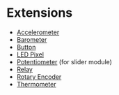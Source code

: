 # Extensions

-   [Accelerometer](/clients/makecode/extensions/accelerometer)
-   [Barometer](/clients/makecode/extensions/barometer)
-   [Button](/clients/makecode/extensions/button)
-   [LED Pixel](/clients/makecode/extensions/ledpixel)
-   [Potentiometer](/clients/makecode/extensions/potentiometer) (for slider module)
-   [Relay](/clients/makecode/extensions/relay)
-   [Rotary Encoder](/clients/makecode/extensions/rotaryencoder)
-   [Thermometer](/clients/makecode/extensions/thermometer)
